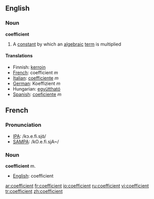==English==

===Noun===
'''coefficient'''

# {{algebra}} A [[constant]] by which an [[algebraic]] [[term]] is multiplied

====Translations====
*Finnish: [[kerroin]]
*[[French]]: coefficient ''m''
*[[Italian]]: [[coefficiente]] ''m''
*[[German]]: Koeffizient ''m''
*Hungarian: [[együttható]]
*[[Spanish]]: [[coeficiente]] ''m''

==French==

===Pronunciation===
*[[w:IPA|IPA]]: /kɔ.e.fi.sjɑ̃/
*[[w:SAMPA|SAMPA]]: /kO.e.fi.sjA~/

===Noun===
'''coefficient''' m.

*[[English]]: coefficient

[[ar:coefficient]]
[[fr:coefficient]]
[[io:coefficient]]
[[ru:coefficient]]
[[vi:coefficient]]
[[tr:coefficient]]
[[zh:coefficient]]